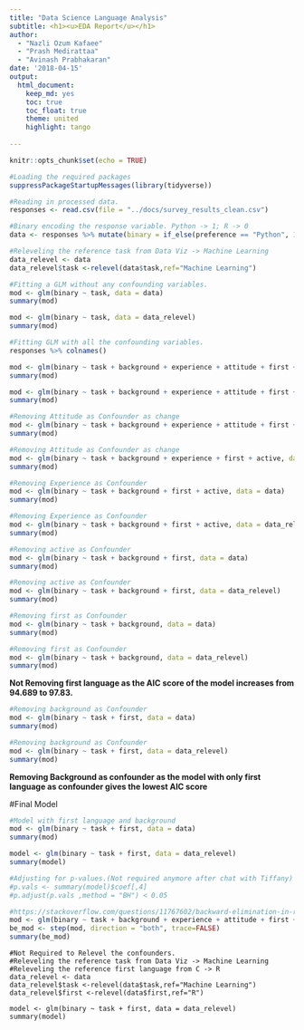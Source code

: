 ```yaml
---
title: "Data Science Language Analysis"
subtitle: <h1><u>EDA Report</u></h1>
author: 
  - "Nazli Ozum Kafaee"
  - "Prash Medirattaa"
  - "Avinash Prabhakaran"
date: '2018-04-15'
output:
  html_document:
    keep_md: yes
    toc: true
    toc_float: true
    theme: united
    highlight: tango
    
---
```


```r
knitr::opts_chunk$set(echo = TRUE)
```



```r
#Loading the required packages
suppressPackageStartupMessages(library(tidyverse))
```

```r
#Reading in processed data. 
responses <- read.csv(file = "../docs/survey_results_clean.csv")
```


```r
#Binary encoding the response variable. Python -> 1; R -> 0 
data <- responses %>% mutate(binary = if_else(preference == "Python", 1, 0))

#Releveling the reference task from Data Viz -> Machine Learning
data_relevel <- data
data_relevel$task <-relevel(data$task,ref="Machine Learning")

#Fitting a GLM without any confounding variables.
mod <- glm(binary ~ task, data = data)
summary(mod)
```

```r
mod <- glm(binary ~ task, data = data_relevel)
summary(mod)
```


```r
#Fitting GLM with all the confounding variables.
responses %>% colnames()

mod <- glm(binary ~ task + background + experience + attitude + first + active, data = data)
summary(mod)
```



```r
mod <- glm(binary ~ task + background + experience + attitude + first + active, data = data_relevel)
summary(mod)
```


```r
#Removing Attitude as Confounder as change
mod <- glm(binary ~ task + background + experience + attitude + first + active, data = data)
summary(mod)
```


```r
#Removing Attitude as Confounder as change
mod <- glm(binary ~ task + background + experience + first + active, data = data_relevel)
summary(mod)
```
```r
#Removing Experience as Confounder
mod <- glm(binary ~ task + background + first + active, data = data)
summary(mod)
```



```r
#Removing Experience as Confounder
mod <- glm(binary ~ task + background + first + active, data = data_relevel)
summary(mod)
```





```r
#Removing active as Confounder
mod <- glm(binary ~ task + background + first, data = data)
summary(mod)
```



```r
#Removing active as Confounder
mod <- glm(binary ~ task + background + first, data = data_relevel)
summary(mod)
```



```r
#Removing first as Confounder
mod <- glm(binary ~ task + background, data = data)
summary(mod)
```



```r
#Removing first as Confounder
mod <- glm(binary ~ task + background, data = data_relevel)
summary(mod)
```


**Not Removing first language as the AIC score of the model increases from 94.689 to 97.83.**

```r
#Removing background as Confounder
mod <- glm(binary ~ task + first, data = data)
summary(mod)
```



```r
#Removing background as Confounder
mod <- glm(binary ~ task + first, data = data_relevel)
summary(mod)
```

**Removing Background as confounder as the model with only first language as confounder gives the lowest AIC score**


#Final Model

```r
#Model with first language and background
mod <- glm(binary ~ task + first, data = data)
summary(mod)
```

```r
model <- glm(binary ~ task + first, data = data_relevel)
summary(model)

#Adjusting for p-values.(Not required anymore after chat with Tiffany)
#p.vals <- summary(model)$coef[,4]
#p.adjust(p.vals ,method = "BH") < 0.05
```


```r
#https://stackoverflow.com/questions/11767602/backward-elimination-in-r?utm_medium=organic&utm_source=google_rich_qa&utm_campaign=google_rich_qa
mod <- glm(binary ~ task + background + experience + attitude + first + active, data = data)
be_mod <- step(mod, direction = "both", trace=FALSE)
summary(be_mod)
```


```
#Not Required to Relevel the confounders.
#Releveling the reference task from Data Viz -> Machine Learning
#Releveling the reference first language from C -> R
data_relevel <- data
data_relevel$task <-relevel(data$task,ref="Machine Learning")
data_relevel$first <-relevel(data$first,ref="R")

model <- glm(binary ~ task + first, data = data_relevel)
summary(model)
```

